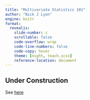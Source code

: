 ```yaml
---
title: "Multivariate Statistics 101"
author: "Nick J Lyon"
engine: knitr
format: 
  revealjs: 
    slide-number: c
    scrollable: false
    code-overflow: wrap
    code-line-numbers: false
    code-copy: hover
    theme: [night, teach.scss]
    reference-location: document
---
```


## Under Construction

See [here](https://github.com/njlyon0/lyon-tutorial_multivariate-intro)